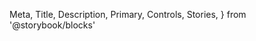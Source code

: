   Meta,
  Title,
  Description,
  Primary,
  Controls,
  Stories,
} from '@storybook/blocks'

<Meta isTemplate />

<Title />

<Description />

<Primary />

### Props

<Controls />
